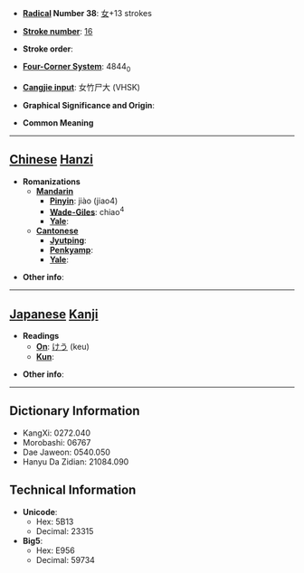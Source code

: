 * '''[[Wiktionary:Chinese radical index| Radical]] Number 38''': [[Wiktionary:Chinese radical index 女|女]]+13 strokes

* '''[[Wiktionary:Chinese total strokes index|Stroke number]]''': [[Wiktionary:Chinese total strokes index 16|16]]

* '''Stroke order''': 

* '''[[Wiktionary:Chinese four corner index|Four-Corner System]]''': 4844<sub>0</sub>

* '''[[Wiktionary:Chinese Cangjie index|Cangjie input]]''': 女竹尸大 (VHSK)

* '''Graphical Significance and Origin''': 

* '''Common Meaning'''

----

== [[Chinese]] [[Hanzi]] ==

* '''Romanizations'''
** '''[[Mandarin]]'''
*** '''[[Pinyin]]''': jiào (jiao4)
*** '''[[Wade-Giles]]''': chiao<sup>4</sup>
*** '''[[Yale]]''': 
** '''[[Cantonese]]'''
*** '''[[Jyutping]]''':
*** '''[[Penkyamp]]''': 
*** '''[[Yale]]''': 

* '''Other info''': 

----

== [[Japanese]] [[Kanji]] ==

* '''Readings'''
** '''[[On]]''': [[けう]] (keu)
** '''[[Kun]]''': 

* '''Other info''':  

----

== Dictionary Information ==

* KangXi: 0272.040
* Morobashi: 06767
* Dae Jaweon: 0540.050
* Hanyu Da Zidian: 21084.090

== Technical Information ==

* '''Unicode''':
** Hex: 5B13
** Decimal: 23315
* '''Big5''':
** Hex: E956
** Decimal: 59734
